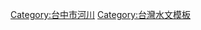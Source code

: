 {{Navbox
| title  = 臺中市區四大河川
| state = collapsed
| name   = 臺中市區四大河川
| style  = width:70%
| list1  = [[綠川]] - [[柳川]] - [[梅川]] - [[麻園頭溪]]
}}
<noinclude>
[[Category:台中市河川]]
[[Category:台灣水文模板‎]]
</noinclude>